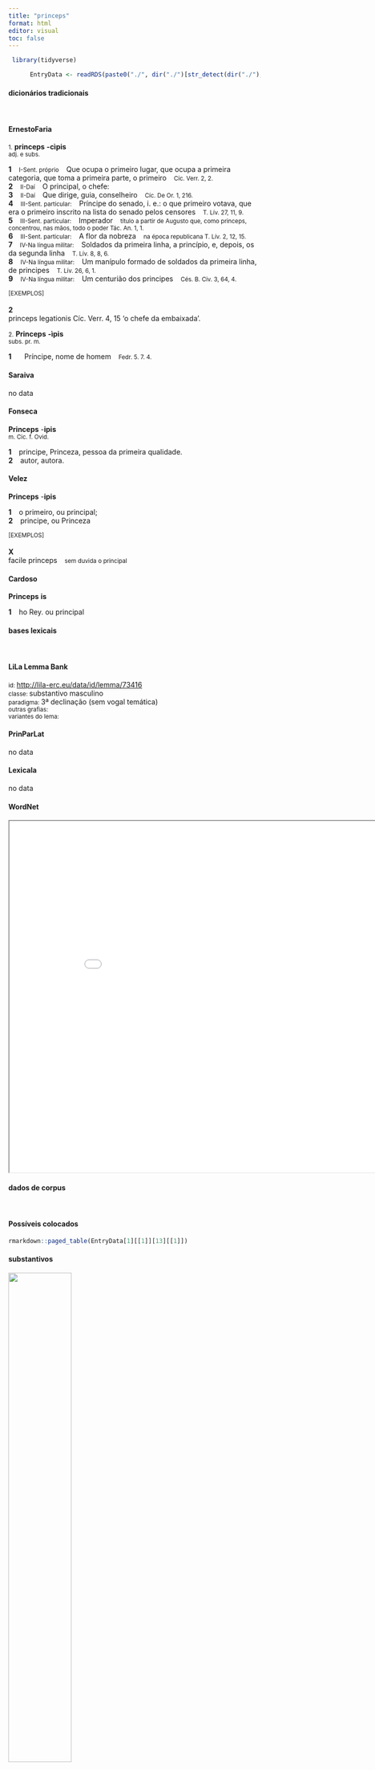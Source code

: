 ```yaml
---
title: "princeps"
format: html
editor: visual
toc: false
---
```



```r
 library(tidyverse) 

      EntryData <- readRDS(paste0("./", dir("./")[str_detect(dir("./"), "_xx112-114-105-110-99-101-112-115xx_.rds")]))

```


#### dicionários tradicionais

&emsp;




::: panel-tabset

#### ErnestoFaria

<small>1.</small> <b>princeps</b> <b>-cìpis</b> <br> <small>adj. e subs.</small> <br> <small></small>   <p> <b>1</b> &ensp; <small>I-Sent. próprio</small> &ensp; Que ocupa o primeiro lugar, que ocupa a primeira categoria, que toma a primeira parte, o primeiro &ensp; <small>Cíc. Verr. 2, 2.</small> <br> <b>2</b> &ensp; <small>II-Daí</small> &ensp; O principal, o chefe: &ensp; <small></small> <br> <b>3</b> &ensp; <small>II-Daí</small> &ensp; Que dirige, guia, conselheiro &ensp; <small>Cíc. De Or. 1, 216.</small> <br> <b>4</b> &ensp; <small>III-Sent. particular:</small> &ensp; Príncipe do senado, i. e.: o que primeiro votava, que era o primeiro inscrito na lista do senado pelos censores &ensp; <small>T. Lív. 27, 11, 9.</small> <br> <b>5</b> &ensp; <small>III-Sent. particular:</small> &ensp; Imperador &ensp; <small>título a partir de Augusto que, como princeps, concentrou, nas mãos, todo o poder Tác. An. 1, 1.</small> <br> <b>6</b> &ensp; <small>III-Sent. particular:</small> &ensp; A flor da nobreza &ensp; <small>na época republicana T. Lív. 2, 12, 15.</small> <br> <b>7</b> &ensp; <small>IV-Na língua militar:</small> &ensp; Soldados da primeira linha, a princípio, e, depois, os da segunda linha &ensp; <small>T. Lív. 8, 8, 6.</small> <br> <b>8</b> &ensp; <small>IV-Na língua militar:</small> &ensp; Um manípulo formado de soldados da primeira linha, de principes &ensp; <small>T. Lív. 26, 6, 1.</small> <br> <b>9</b> &ensp; <small>IV-Na língua militar:</small> &ensp; Um centurião dos principes &ensp; <small>Cés. B. Civ. 3, 64, 4.</small> </p>   <p><small>[EXEMPLOS]</small><br> <br><b>2</b><br>princeps legationis Cíc. Verr. 4, 15 ‘o chefe da embaixada’. </p> 
 <small>2.</small> <b>Princeps</b> <b>-ìpis</b> <br> <small>subs. pr. m.</small> <br> <small></small>   <p> <b>1</b> &ensp; <small></small> &ensp; Príncipe, nome de homem &ensp; <small>Fedr. 5. 7. 4.</small> </p>




#### Saraiva

no data




#### Fonseca

<b>Princeps</b> -<b>ipis</b> <br> <small>m. Cic. f. Ovid.</small>   <p> <b>1</b> &ensp; principe, Princeza, pessoa da primeira qualidade. <br> <b>2</b> &ensp; autor, autora. </p>




#### Velez

<b>Princeps</b> -<b>ipis</b>   <p> <b>1</b> &ensp; o primeiro, ou principal; <br> <b>2</b> &ensp; principe, ou Princeza </p>   <p><small>[EXEMPLOS]</small><br> <br><b>X</b><br>facile princeps &ensp; <small>sem duvida o principal</small> </p>




#### Cardoso

<b>Princeps</b> <b>is</b>   <p> <b>1</b> &ensp; ho Rey. ou principal </p>


:::



#### bases lexicais

&emsp;






::: panel-tabset

#### LiLa Lemma Bank

<small> id: </small> <a href=' http://lila-erc.eu/data/id/lemma/73416 ' target="_blank"> http://lila-erc.eu/data/id/lemma/73416 </a> <br>
<small> classe: </small> substantivo masculino   <br>
<small> paradigma: </small> 3ª declinação (sem vogal temática) <br>
<small> outras grafias: </small>  <br>
<small> variantes do lema: </small>  <br>





#### PrinParLat

no data




#### Lexicala

no data




#### WordNet

<iframe width='900' height='700' src='Media/Tree__xx112-114-105-110-99-101-112-115xx__sem_type_lexemes_pt.html'>

</iframe>


:::



#### dados de corpus

&emsp;




::: panel-tabset

#### Possíveis colocados

```r

rmarkdown::paged_table(EntryData[1][[1]][13][[1]])

```


#### substantivos

![](./Media/wordcloud__xx112-114-105-110-99-101-112-115xx__BY_collocate_scoreSUBST.webp){width=50% fig-alt='This chart plots collocate by scoreSUBST, for the headword princeps here are all the values plotted: collocate: coniuratio; scoreSUBST: 2. collocate: ciuitas; scoreSUBST: 3. collocate: ab; scoreSUBST: 0'}




#### adjetivos

![](./Media/wordcloud__xx112-114-105-110-99-101-112-115xx__BY_collocate_scoreADJ.webp){width=50% fig-alt='This chart plots collocate by scoreADJ, for the headword princeps here are all the values plotted: collocate: coniuratio; scoreADJ: 0. collocate: ciuitas; scoreADJ: 0. collocate: ab; scoreADJ: 0'}




#### verbos

![](./Media/wordcloud__xx112-114-105-110-99-101-112-115xx__BY_collocate_scoreVERBO.webp){width=50% fig-alt='This chart plots collocate by scoreVERBO, for the headword princeps here are all the values plotted: collocate: coniuratio; scoreVERBO: 0. collocate: ciuitas; scoreVERBO: 0. collocate: ab; scoreVERBO: 0'}




#### advérbios

![](./Media/wordcloud__xx112-114-105-110-99-101-112-115xx__BY_collocate_scoreADV.webp){width=50% fig-alt='This chart plots collocate by scoreADV, for the headword princeps here are all the values plotted: collocate: coniuratio; scoreADV: 0. collocate: ciuitas; scoreADV: 0. collocate: ab; scoreADV: 0'}




#### preposições e conjunções

![](./Media/wordcloud__xx112-114-105-110-99-101-112-115xx__BY_collocate_scoreFUNC.webp){width=50% fig-alt='This chart plots collocate by scoreFUNC, for the headword princeps here are all the values plotted: collocate: coniuratio; scoreFUNC: 0. collocate: ciuitas; scoreFUNC: 0. collocate: ab; scoreFUNC: 20'}


:::



::: panel-tabset

#### ExemplosTraduzidos

<p> qui eius consilii <b>principes</b> fuissent quod intellegerent quantam calamitatem ciuitati intulissent in Britanniam profugisse <br> <small> Caes.Gal.2.14.4 <br> Que os que foram autores desse plano, por entenderem que grande calamidade tinham acarretado para a cidade, se refugiaram na Britânia. <small> [JDD] </small> </small> </p>
; <p> dictae sunt a <b>principibus</b> acerrimae ac fortissimae sententiae quas senatus sine ulla uarietate est secutus <br> <small> Cic.Catil.3.13.9 <br> Foram ditas pelos principais senadores opiniões duríssimas e fortíssimas, as quais o senado, sem nenhuma mudança, seguiu. <small> [JDD] </small> </small> </p>
; <p> fuere item ea tempestate qui crederent M. Licinium Crassum non ignarum eius consili fuisse quia Cn. Pompeius inuisus ipsi magnum exercitum ductabat cuiusuis opes uoluisse contra illius potentiam crescere simul confisum si coniuratio ualuisset facile apud illos <b>principem</b> se fore <br> <small> Sal.Cat.17.7 <br> Houve também, nessa época, os que acreditavam que Marco Licínio Crasso não era ignaro desse projeto: [achavam que], porque Cneu Pompeu, odiado por ele, comandava um grande exército, ele quis que brotassem forças fosse de quem fosse contra o poder daquele, confiando ao mesmo tempo que, se a conjuração tivesse êxito, ele seria facilmente o principal entre eles. <small> [JDD, de outra edição] </small> </small> </p>





#### Frequência por autor

![](./Media/barchart__xx112-114-105-110-99-101-112-115xx__lemma_BY_author_Frequencies.webp){width=50% fig-alt='This charts plots the frequency of lemma by author_Frequencies. The Tacitus subcorpus registers the highest normalized frequency, with the value of 58.36 and an absolute frequency of 17. The Suetonius subcorpus follows, with a normalized frequency of 11.03 and an absolute frequency of 1. the subcorpus with the least normalized frequency is Ovidius with the normalized value of 0 and an absolute freqeuncy of 0. here are all the values: subcorpus: Caesar ; normalized frequency: 23 ; absolute frequency: 8.6864566810182. subcorpus: Cicero ; normalized frequency: 36 ; absolute frequency: 2.24265530387979. subcorpus: Horatius ; normalized frequency: 2 ; absolute frequency: 1.77604120415594. subcorpus: Ovidius ; normalized frequency: 0 ; absolute frequency: 0. subcorpus: Phaedrus ; normalized frequency: 0 ; absolute frequency: 0. subcorpus: Sallustius ; normalized frequency: 4 ; absolute frequency: 3.71023096187738. subcorpus: Seneca ; normalized frequency: 3 ; absolute frequency: 0.559899964539669. subcorpus: Suetonius ; normalized frequency: 1 ; absolute frequency: 11.0253583241455. subcorpus: Tacitus ; normalized frequency: 17 ; absolute frequency: 58.3590799862685. subcorpus: Vergilius ; normalized frequency: 1 ; absolute frequency: 1.93050193050193. subcorpus: Hieronymus ; normalized frequency: 4 ; absolute frequency: 8.98674455178612'}




#### Frequência por gênero

![](./Media/barchart__xx112-114-105-110-99-101-112-115xx__lemma_BY_genre_Frequencies.webp){width=50% fig-alt='This charts plots the frequency of lemma by genre_Frequencies. The Prosa.histórica subcorpus registers the highest normalized frequency, with the value of 10.95 and an absolute frequency of 45. The Poesia.épica subcorpus follows, with a normalized frequency of 1.93 and an absolute frequency of 1. the subcorpus with the least normalized frequency is Poesia.didática with the normalized value of 0 and an absolute freqeuncy of 0. here are all the values: subcorpus: Prosa.histórica ; normalized frequency: 45 ; absolute frequency: 10.9545023004455. subcorpus: Prosa.filosófica ; normalized frequency: 5 ; absolute frequency: 0.823709658819459. subcorpus: Prosa.oratória ; normalized frequency: 27 ; absolute frequency: 2.59234011502309. subcorpus: Prosa.epistolográfica ; normalized frequency: 7 ; absolute frequency: 1.85484512043244. subcorpus: Poesia.lírica ; normalized frequency: 2 ; absolute frequency: 1.68251030537562. subcorpus: Poesia.didática ; normalized frequency: 0 ; absolute frequency: 0. subcorpus: Poesia.trágica ; normalized frequency: 0 ; absolute frequency: 0. subcorpus: Poesia.épica ; normalized frequency: 1 ; absolute frequency: 1.93050193050193. subcorpus: Prosa.ficcional ; normalized frequency: 4 ; absolute frequency: 8.98674455178612'}




#### Frequência por século

![](./Media/barchart__xx112-114-105-110-99-101-112-115xx__lemma_BY_period_Frequencies.webp){width=50% fig-alt='This charts plots the frequency of lemma by period_Frequencies. The II.d.C. subcorpus registers the highest normalized frequency, with the value of 47.12 and an absolute frequency of 18. The II.d.C. subcorpus follows, with a normalized frequency of 47.12 and an absolute frequency of 18. the subcorpus with the least normalized frequency is I.d.C. with the normalized value of 0.46 and an absolute freqeuncy of 3. here are all the values: subcorpus: I.a.C. ; normalized frequency: 66 ; absolute frequency: 3.07191063532697. subcorpus: I.d.C. ; normalized frequency: 3 ; absolute frequency: 0.458926112895824. subcorpus: II.d.C. ; normalized frequency: 18 ; absolute frequency: 47.1204188481675. subcorpus: IV.d.C. ; normalized frequency: 4 ; absolute frequency: 8.98674455178612'}


:::

